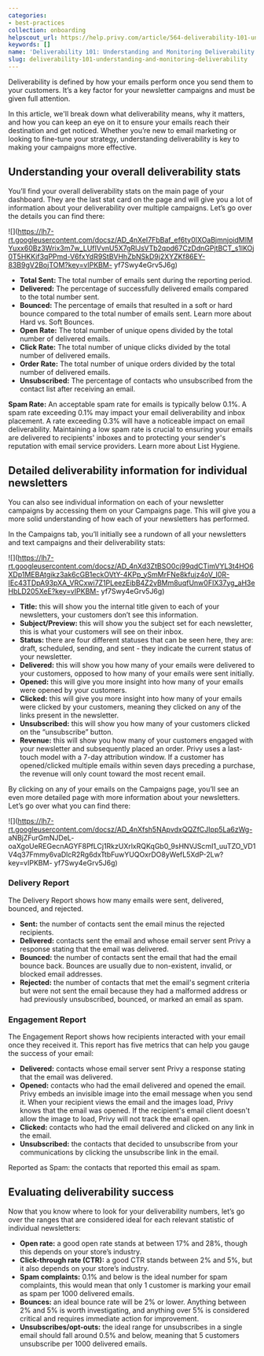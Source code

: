 ```yaml
---
categories:
- best-practices
collection: onboarding
helpscout_url: https://help.privy.com/article/564-deliverability-101-understanding-and-monitoring-deliverability
keywords: []
name: 'Deliverability 101: Understanding and Monitoring Deliverability'
slug: deliverability-101-understanding-and-monitoring-deliverability
---
```

Deliverability is defined by how your emails perform once you send them to
your customers. It’s a key factor for your newsletter campaigns and must be
given full attention.

In this article, we'll break down what deliverability means, why it matters,
and how you can keep an eye on it to ensure your emails reach their
destination and get noticed. Whether you’re new to email marketing or looking
to fine-tune your strategy, understanding deliverability is key to making your
campaigns more effective.

## Understanding your overall deliverability stats

You’ll find your overall deliverability stats on the main page of your
dashboard. They are the last stat card on the page and will give you a lot of
information about your deliverability over multiple campaigns. Let’s go over
the details you can find there:

![](https://lh7-rt.googleusercontent.com/docsz/AD_4nXeI7FbBaf_ef6ty0IXOaBjmnjoidMIMYuxx60Bz3Wrix3m7w_LUfIVvnU5X7gRlJsVTb2qpd67CzDdnGPjtBCT_s1lKOj0T5HKKif3qPPmd-V6fxYdR9StBVHhZbNSkD9j2XYZKf86EY-83B9gV2BojTOM?key=vIPKBM-
yf7Swy4eGrv5J6g)

  * **Total Sent:** The total number of emails sent during the reporting period.
  * **Delivered:** The percentage of successfully delivered emails compared to the total number sent. 
  * **Bounced:** The percentage of emails that resulted in a soft or hard bounce compared to the total number of emails sent. Learn more about Hard vs. Soft Bounces. 
  * **Open Rate:** The total number of unique opens divided by the total number of delivered emails. 
  * **Click Rate:** The total number of unique clicks divided by the total number of delivered emails.
  * **Order Rate:** The total number of unique orders divided by the total number of delivered emails. 
  * **Unsubscribed:** The percentage of contacts who unsubscribed from the contact list after receiving an email. 

**Spam Rate:** An acceptable spam rate for emails is typically below 0.1%. A
spam rate exceeding 0.1% may impact your email deliverability and inbox
placement. A rate exceeding 0.3% will have a noticeable impact on email
deliverability. Maintaining a low spam rate is crucial to ensuring your emails
are delivered to recipients' inboxes and to protecting your sender's
reputation with email service providers. Learn more about List Hygiene.

## Detailed deliverability information for individual newsletters

You can also see individual information on each of your newsletter campaigns
by accessing them on your Campaigns page. This will give you a more solid
understanding of how each of your newsletters has performed.

In the Campaigns tab, you’ll initially see a rundown of all your newsletters
and text campaigns and their deliverability stats:

![](https://lh7-rt.googleusercontent.com/docsz/AD_4nXd3ZtBSO0cj99qdCTimVYL3t4HO6XDp1MEBAtgikz3ak6cGB1eckOVtY-4KPp_ySmMrFNe8kfujz4oV_I0R-IEc43TDpA93pXA_VRCxwi7Z1PLeezEibB4Z2vBMm8uqfUnw0FIX37yg_aH3eHbLD205XeE?key=vIPKBM-
yf7Swy4eGrv5J6g)

  * **Title:** this will show you the internal title given to each of your newsletters, your customers don’t see this information.
  * **Subject/Preview:** this will show you the subject set for each newsletter, this is what your customers will see on their inbox.
  * **Status:** there are four different statuses that can be seen here, they are: draft, scheduled, sending, and sent - they indicate the current status of your newsletter.
  * **Delivered:** this will show you how many of your emails were delivered to your customers, opposed to how many of your emails were sent initially.
  * **Opened:** this will give you more insight into how many of your emails were opened by your customers.
  * **Clicked:** this will give you more insight into how many of your emails were clicked by your customers, meaning they clicked on any of the links present in the newsletter.
  * **Unsubscribed:** this will show you how many of your customers clicked on the “unsubscribe” button.
  * **Revenue:** this will show you how many of your customers engaged with your newsletter and subsequently placed an order. Privy uses a last-touch model with a 7-day attribution window. If a customer has opened/clicked multiple emails within seven days preceding a purchase, the revenue will only count toward the most recent email. 

By clicking on any of your emails on the Campaigns page, you’ll see an even
more detailed page with more information about your newsletters. Let’s go over
what you can find there:

![](https://lh7-rt.googleusercontent.com/docsz/AD_4nXfsh5NApvdxQQZfCJIpp5La6zWg-
aNBjZFurGmNJDeL-
oaXgoUeREGecnAGYF8PfLCj1RkzUXrlxRQKqGb0_9sHNVJScmI1_uuTZO_VD1V4q37Fmmy6vaDlcR2Rg6dxTtbFuwYUQOxrDO8yWefL5XdP-2Lw?key=vIPKBM-
yf7Swy4eGrv5J6g)

### Delivery Report

The Delivery Report shows how many emails were sent, delivered, bounced, and
rejected.

  * **Sent:** the number of contacts sent the email minus the rejected recipients. 
  * **Delivered:** contacts sent the email and whose email server sent Privy a response stating that the email was delivered.
  * **Bounced:** the number of contacts sent the email that had the email bounce back. Bounces are usually due to non-existent, invalid, or blocked email addresses. 
  * **Rejected:** the number of contacts that met the email's segment criteria but were not sent the email because they had a malformed address or had previously unsubscribed, bounced, or marked an email as spam.

### Engagement Report

The Engagement Report shows how recipients interacted with your email once
they received it. This report has five metrics that can help you gauge the
success of your email:

  * **Delivered:** contacts whose email server sent Privy a response stating that the email was delivered.
  * **Opened:** contacts who had the email delivered and opened the email. Privy embeds an invisible image into the email message when you send it. When your recipient views the email and the images load, Privy knows that the email was opened. If the recipient's email client doesn't allow the image to load, Privy will not track the email open. 
  * **Clicked:** contacts who had the email delivered and clicked on any link in the email. 
  * **Unsubscribed:** the contacts that decided to unsubscribe from your communications by clicking the unsubscribe link in the email. 

Reported as Spam: the contacts that reported this email as spam.

## Evaluating deliverability success

Now that you know where to look for your deliverability numbers, let’s go over
the ranges that are considered ideal for each relevant statistic of individual
newsletters:

  * **Open rate:** a good open rate stands at between 17% and 28%, though this depends on your store’s industry.
  * **Click-through rate (CTR):** a good CTR stands between 2% and 5%, but it also depends on your store’s industry.
  * **Spam complaints:** 0.1% and below is the ideal number for spam complaints, this would mean that only 1 customer is marking your email as spam per 1000 delivered emails.
  * **Bounces:** an ideal bounce rate will be 2% or lower. Anything between 2% and 5% is worth investigating, and anything over 5% is considered critical and requires immediate action for improvement.
  * **Unsubscribes/opt-outs:** the ideal range for unsubscribes in a single email should fall around 0.5% and below, meaning that 5 customers unsubscribe per 1000 delivered emails.

